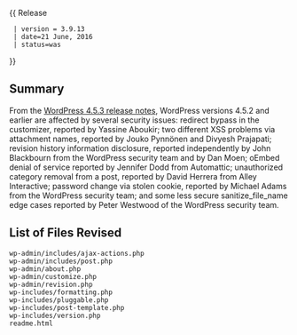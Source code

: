 {{Languages|
{{en|Version 3.9.13}}
{{ja|Version 3.9.13}}
}}
{{ Release
  | version = 3.9.13
  | date=21 June, 2016
  | status=was
}}

== Summary ==
  
From the [https://wordpress.org/news/2016/06/wordpress-4-5-3/ WordPress 4.5.3 release notes], WordPress versions 4.5.2 and earlier are affected by several security issues: redirect bypass in the customizer, reported by Yassine Aboukir; two different XSS problems via attachment names, reported by Jouko Pynnönen and Divyesh Prajapati; revision history information disclosure, reported independently by John Blackbourn from the WordPress security team and by Dan Moen; oEmbed denial of service reported by Jennifer Dodd from Automattic; unauthorized category removal from a post, reported by David Herrera from Alley Interactive; password change via stolen cookie, reported by Michael Adams from the WordPress security team; and some less secure sanitize_file_name edge cases reported by Peter Westwood of  the WordPress security team.  
== List of Files Revised ==
 
<pre>
wp-admin/includes/ajax-actions.php
wp-admin/includes/post.php
wp-admin/about.php
wp-admin/customize.php
wp-admin/revision.php
wp-includes/formatting.php
wp-includes/pluggable.php
wp-includes/post-template.php
wp-includes/version.php
readme.html
</pre>